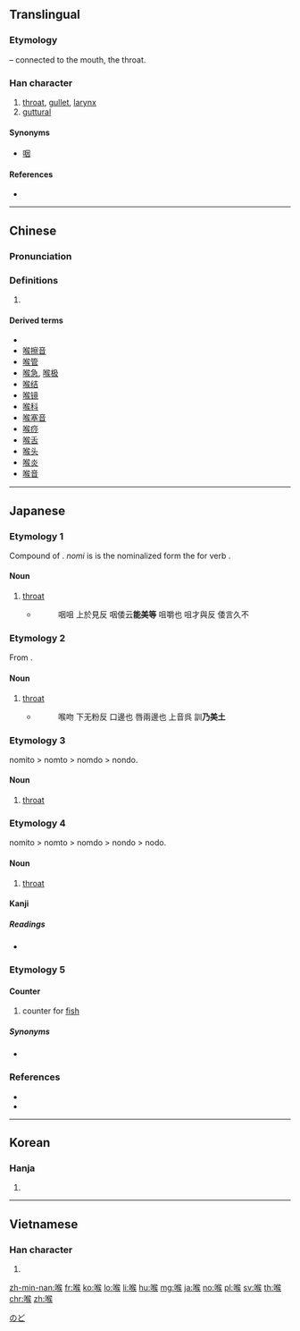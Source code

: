 ==Translingual==

===Etymology===
{{Han compound|口|t1=mouth|侯|ls=psc|c1=s|c2=p}} – connected to the mouth, the throat.

===Han character===
{{Han char|rn=30|rad=口|as=09|sn=12|four=67034|canj=RONK|ids=⿰口侯}}

# [[throat]], [[gullet]], [[larynx]]
# [[guttural]]

====Synonyms====
* {{sense|throat}} [[咽]]

====References====
* {{Han ref|kx=0197.310|dkj=03913|dj=0419.080|hdz=10657.040|uh=5589|ud=21897|bh=B3EF|bd=46063}}

----

==Chinese==
{{zh-forms}}

===Pronunciation===
{{zh-pron
|m=hóu
|c=hau4
|h=pfs=
|md=
|mn=âu
|w=
|mc=y
|oc=y
|cat=
}}

===Definitions===
{{zh-hanzi}}

# {{rfdef|lang=zh}}

====Derived terms====
* {{zh-l|喉嚨|throat}}
* [[喉擦音]]
* [[喉管]]
* [[喉急]], [[喉极]]
* [[喉结]]
* [[喉镜]]
* [[喉科]]
* [[喉塞音]]
* [[喉痧]]
* [[喉舌]]
* [[喉头]]
* [[喉炎]]
* [[喉音]]

----

==Japanese==

===Etymology 1===
Compound of {{compound|飲み|tr1=nomi|t1=drink|門|tr2=to|t2=passage|lang=ja}}. ''nomi'' is is the nominalized form the for verb {{m|ja|飲む|tr=nomu||to drink}}.

====Noun====
{{ja-noun|のみと}}

# [[throat]]
#* {{RQ:Shin'yaku Kegonkyō Ongi Shiki|81}}
#*: 咽咀 上於見反 咽倭云'''能美等''' 咀嚼也 咀才與反 倭言久不

===Etymology 2===
From {{m|ja|喉|tr=nomito}}.

====Noun====
{{ja-noun|のみど}}

# [[throat]]
#* {{RQ:Shin'yaku Kegonkyō Ongi Shiki|57}}
#*: 喉吻 下无粉反 口邊也 唇兩邊也 上音呉 訓'''乃美土'''

===Etymology 3===
nomito > nomto > nomdo > nondo.

====Noun====
{{ja-noun|のんど}}

# [[throat]]

===Etymology 4===
nomito > nomto > nomdo > nondo > nodo.

====Noun====
{{ja-noun|のど}}

# [[throat]]

====Kanji====
{{ja-kanji|grade=c|rs=口09}}

=====Readings=====
* {{ja-readings|goon=[[ぐ]] (gu)|kanon=[[こう]] (kō)|kun=[[のど]] (nodo)}}

===Etymology 5===

====Counter====
{{ja-pos|こう|counter}}

# counter for [[fish]]

=====Synonyms=====
* {{l|ja|尾|tr=び, ''bi''}}

===References===
* {{Shin'yaku Kegonkyō Ongi Shiki}}
* {{R:Nara Ibun 3}}

[[Category:ja:Anatomy|のど]]

----

==Korean==

===Hanja===
{{ko-hanja|hangeul=[[후]]|rv=hu|mr=hu}}

# {{defn|lang=ko|sort=口09}}

----

==Vietnamese==

===Han character===
{{vi-hantu|[[hầu]]|rs=口09}}

# {{defn|lang=vi|sort=口09}}

[[zh-min-nan:喉]]
[[fr:喉]]
[[ko:喉]]
[[lo:喉]]
[[li:喉]]
[[hu:喉]]
[[mg:喉]]
[[ja:喉]]
[[no:喉]]
[[pl:喉]]
[[sv:喉]]
[[th:喉]]
[[chr:喉]]
[[zh:喉]]
